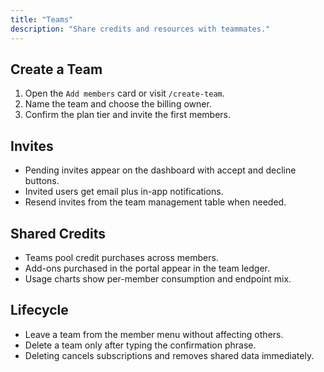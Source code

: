 ```yaml
---
title: "Teams"
description: "Share credits and resources with teammates."
---
```


## Create a Team

1. Open the `Add members` card or visit `/create-team`.
2. Name the team and choose the billing owner.
3. Confirm the plan tier and invite the first members.

## Invites

- Pending invites appear on the dashboard with accept and decline buttons.
- Invited users get email plus in-app notifications.
- Resend invites from the team management table when needed.

## Shared Credits

- Teams pool credit purchases across members.
- Add-ons purchased in the portal appear in the team ledger.
- Usage charts show per-member consumption and endpoint mix.

## Lifecycle

- Leave a team from the member menu without affecting others.
- Delete a team only after typing the confirmation phrase.
- Deleting cancels subscriptions and removes shared data immediately.
